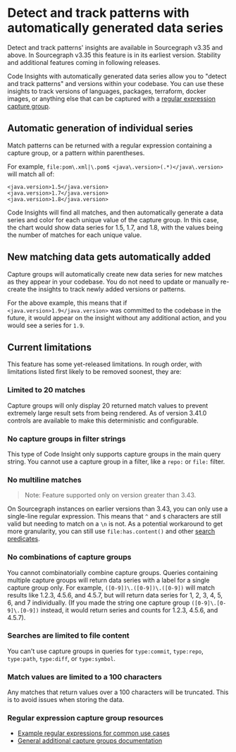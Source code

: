 # Detect and track patterns with automatically generated data series

<Callout type="note">Detect and track patterns' insights are available in Sourcegraph v3.35 and above. In Sourcegraph v3.35 this feature is in its earliest version. Stability and additional features coming in following releases.</Callout>

Code Insights with automatically generated data series allow you to "detect and track patterns" and versions within your codebase. You can use these insights to track versions of languages, packages, terraform, docker images, or anything else that can be captured with a [regular expression capture group](#regular-expression-capture-group-resources).

## Automatic generation of individual series

Match patterns can be returned with a regular expression containing a capture group, or a pattern within parentheses.

For example, `file:pom\.xml|\.pom$ <java\.version>(.*)</java\.version>` will match all of:

```shell
<java.version>1.5</java.version>
<java.version>1.7</java.version>
<java.version>1.8</java.version>
```

Code Insights will find all matches, and then automatically generate a data series and color for each unique value of the capture group. In this case, the chart would show data series for 1.5, 1.7, and 1.8, with the values being the number of matches for each unique value.

## New matching data gets automatically added

Capture groups will automatically create new data series for new matches as they appear in your codebase. You do not need to update or manually re-create the insights to track newly added versions or patterns.

For the above example, this means that if `<java.version>1.9</java.version>` was committed to the codebase in the future, it would appear on the insight without any additional action, and you would see a series for `1.9`.

## Current limitations

This feature has some yet-released limitations. In rough order, with limitations listed first likely to be removed soonest, they are:

### Limited to 20 matches

Capture groups will only display 20 returned match values to prevent extremely large result sets from being rendered. As of version 3.41.0 controls are available to make this deterministic and configurable.

### No capture groups in filter strings

This type of Code Insight only supports capture groups in the main query string. You cannot use a capture group in a filter, like a `repo:` or `file:` filter.

### No multiline matches

>Note: Feature supported only on version greater than 3.43.

On Sourcegraph instances on earlier versions than 3.43, you can only use a single-line regular expression. This means that `^` and `$` characters are still valid but needing to match on a `\n` is not. As a potential workaround to get more granularity, you can still use `file:has.content()` and other [search predicates](/code-search/queries/language#built-in-file-predicate).

### No combinations of capture groups

You cannot combinatorially combine capture groups. Queries containing multiple capture groups will return data series with a label for a single capture group only. For example, `([0-9])\.([0-9])\.([0-9])` will match results like 1.2.3, 4.5.6, and 4.5.7, but will return data series for 1, 2, 3, 4, 5, 6, and 7 individually. (If you made the string one capture group `([0-9]\.[0-9]\.[0-9])` instead, it would return series and counts for 1.2.3, 4.5.6, and 4.5.7).

### Searches are limited to file content

You can't use capture groups in queries for `type:commit`, `type:repo`, `type:path`, `type:diff`, or `type:symbol`.

### Match values are limited to a 100 characters

Any matches that return values over a 100 characters will be truncated. This is to avoid issues when storing the data.

### Regular expression capture group resources

- [Example regular expressions for common use cases](/code_insights/references/common_use_cases#automatic-version-and-pattern-tracking)
- [General additional capture groups documentation](https://developer.mozilla.org/en-US/docs/Web/JavaScript/Guide/Regular_Expressions/Groups_and_Ranges)
